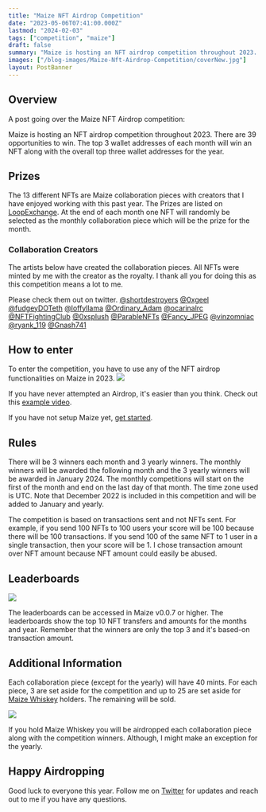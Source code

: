 ```yaml
---
title: "Maize NFT Airdrop Competition"
date: "2023-05-06T07:41:00.000Z"
lastmod: "2024-02-03"
tags: ["competition", "maize"]
draft: false
summary: "Maize is hosting an NFT airdrop competition throughout 2023. There are 39 opportunities to win. The top 3 wallet addresses of each month will win an NFT along with the overall top three wallet addresses for the year..."
images: ["/blog-images/Maize-Nft-Airdrop-Competition/coverNew.jpg"]
layout: PostBanner
---
```


## Overview

A post going over the Maize NFT Airdrop competition:

Maize is hosting an NFT airdrop competition throughout 2023. There are 39 opportunities to win. The top 3 wallet addresses of each month will win an NFT along with the overall top three wallet addresses for the year.

## Prizes

The 13 different NFTs are Maize collaboration pieces with creators that I have enjoyed working with this past year. The Prizes are listed on [LoopExchange](https://loopexchange.art/collection/maizecollaboration). At the end of each month one NFT will randomly be selected as the monthly collaboration piece which will be the prize for the month.

### Collaboration Creators

The artists below have created the collaboration pieces. All NFTs were minted by me with the creator as the royalty. I thank all you for doing this as this competition means a lot to me.

Please check them out on twitter.
[@shortdestroyers](https://twitter.com/shortdestroyers) [@0xgeel](https://twitter.com/0xgeel) [@fudgeyDOTeth](https://twitter.com/fudgeyDOTeth) [@loffyllama](https://twitter.com/loffyllama) [@Ordinary_Adam](https://twitter.com/Ordinary_Adam) [@ocarinalrc](https://twitter.com/ocarinalrc) [@NFTFightingClub](https://twitter.com/NFTFightingClub) [@0xsplush](https://twitter.com/0xsplush) [@ParableNFTs](https://twitter.com/ParableNFTs) [@Fancy_JPEG](https://twitter.com/Fancy_JPEG) [@vinzomniac](https://twitter.com/vinzomniac) [@ryank_119](https://twitter.com/ryank_119) [@Gnash741](https://twitter.com/Gnash741)

## How to enter

To enter the competition, you have to use any of the NFT airdrop functionalities on Maize in 2023.
![](/blog-images/Maize-Nft-Airdrop-Competition/NftAirdropFunctionality.jpg)

If you have never attempted an Airdrop, it's easier than you think. Check out this [example video](https://www.youtube.com/watch?v=tsKZYBKJ-j0).

If you have not setup Maize yet, [get started](https://maizehelps.art/getstarted).

## Rules

There will be 3 winners each month and 3 yearly winners. The monthly winners will be awarded the following month and the 3 yearly winners will be awarded in January 2024. The monthly competitions will start on the first of the month and end on the last day of that month. The time zone used is UTC. Note that December 2022 is included in this competition and will be added to January and yearly.

The competition is based on transactions sent and not NFTs sent. For example, if you send 100 NFTs to 100 users your score will be 100 because there will be 100 transactions. If you send 100 of the same NFT to 1 user in a single transaction, then your score will be 1. I chose transaction amount over NFT amount because NFT amount could easily be abused.

## Leaderboards

![](/blog-images/Maize-Nft-Airdrop-Competition/NftAirdropLeaderboard.jpg)

The leaderboards can be accessed in Maize v0.0.7 or higher. The leaderboards show the top 10 NFT transfers and amounts for the months and year. Remember that the winners are only the top 3 and it's based-on transaction amount.

## Additional Information

Each collaboration piece (except for the yearly) will have 40 mints. For each piece, 3 are set aside for the competition and up to 25 are set aside for [Maize Whiskey](https://loopexchange.art/collection/maizeorigin/item/0xe21a22643014393cf9cea349674bd47056ddd6c3da2a7f30a9f870e9feb45135) holders. The remaining will be sold.

![](https://gateway.pinata.cloud/ipfs/QmYUAM2s2BjvYnnynZYWnwusFBu3aJWhqizGH4NEn9bn9F?_gl=1*1fi4gqe*rs_ga*YTk2NmIyMmItMzg1NC00MjA0LWFjOTEtNTdjOTZiMDQxZmUy*rs_ga_5RMPXG14TE*MTY4MzQ2MDI5My4xLjEuMTY4MzQ2MDMwNC40OS4wLjA.)

If you hold Maize Whiskey you will be airdropped each collaboration piece along with the competition winners. Although, I might make an exception for the yearly.

## Happy Airdropping

Good luck to everyone this year. Follow me on [Twitter](https://twitter.com/cobmin) for updates and reach out to me if you have any questions.
